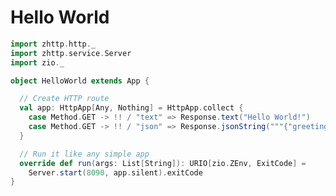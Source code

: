 # Hello World

```scala
import zhttp.http._
import zhttp.service.Server
import zio._

object HelloWorld extends App {

  // Create HTTP route
  val app: HttpApp[Any, Nothing] = HttpApp.collect {
    case Method.GET -> !! / "text" => Response.text("Hello World!")
    case Method.GET -> !! / "json" => Response.jsonString("""{"greetings": "Hello World!"}""")
  }

  // Run it like any simple app
  override def run(args: List[String]): URIO[zio.ZEnv, ExitCode] =
    Server.start(8090, app.silent).exitCode
}
```